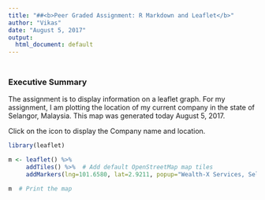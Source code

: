 ```yaml
---
title: "##<b>Peer Graded Assignment: R Markdown and Leaflet</b>"
author: "Vikas"
date: "August 5, 2017"
output:
  html_document: default
---
```


### <br><b> Executive Summary</b></br>
The assignment is to display information on a leaflet graph. For my assignment, I am plotting the location of my current company in the state of Selangor, Malaysia. This map was generated today August 5, 2017. 

Click on the icon to display the Company name and location.


```r

library(leaflet)

m <- leaflet() %>%
     addTiles() %>%  # Add default OpenStreetMap map tiles
     addMarkers(lng=101.6580, lat=2.9211, popup="Wealth-X Services, Selangor, Malaysia")

m  # Print the map
```